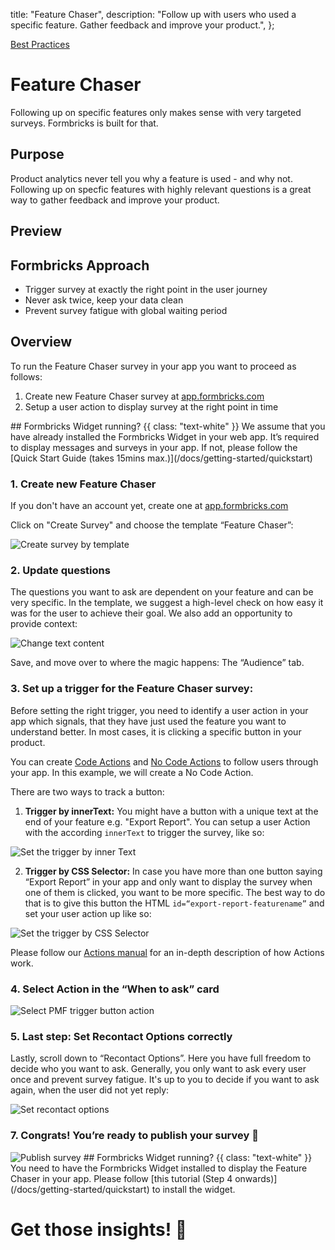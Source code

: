 

  title: "Feature Chaser",
  description: "Follow up with users who used a specific feature. Gather feedback and improve your product.",
};

[Best Practices]()

# Feature Chaser

Following up on specific features only makes sense with very targeted surveys. Formbricks is built for that.

## Purpose

Product analytics never tell you why a feature is used - and why not. Following up on specfic features with highly relevant questions is a great way to gather feedback and improve your product.

## Preview

<DemoPreview template="Feature Chaser" />

## Formbricks Approach

- Trigger survey at exactly the right point in the user journey
- Never ask twice, keep your data clean
- Prevent survey fatigue with global waiting period

## Overview

To run the Feature Chaser survey in your app you want to proceed as follows:

1. Create new Feature Chaser survey at [app.formbricks.com](http://app.formbricks.com/)
2. Setup a user action to display survey at the right point in time

<Note>
  ## Formbricks Widget running? {{ class: "text-white" }}
  We assume that you have already installed the Formbricks Widget in your web app. It’s required to display messages
  and surveys in your app. If not, please follow the [Quick Start Guide (takes 15mins max.)](/docs/getting-started/quickstart)
</Note>

### 1. Create new Feature Chaser

If you don't have an account yet, create one at [app.formbricks.com](https://app.formbricks.com/auth/signup)

Click on "Create Survey" and choose the template “Feature Chaser”:

<Image src={CreateSurvey} alt="Create survey by template" quality="100" className="rounded-lg" />

### 2. Update questions

The questions you want to ask are dependent on your feature and can be very specific. In the template, we suggest a high-level check on how easy it was for the user to achieve their goal. We also add an opportunity to provide context:

<Image src={ChangeText} alt="Change text content" quality="100" className="rounded-lg" />

Save, and move over to where the magic happens: The “Audience” tab.

### 3. Set up a trigger for the Feature Chaser survey:

Before setting the right trigger, you need to identify a user action in your app which signals, that they have just used the feature you want to understand better. In most cases, it is clicking a specific button in your product.

You can create [Code Actions](/docs/actions/code) and [No Code Actions](/docs/actions/no-code) to follow users through your app. In this example, we will create a No Code Action.

There are two ways to track a button:

1. **Trigger by innerText:** You might have a button with a unique text at the end of your feature e.g. "Export Report". You can setup a user Action with the according `innerText` to trigger the survey, like so:

<Image src={ActionText} alt="Set the trigger by inner Text" quality="100" className="rounded-lg" />

2. **Trigger by CSS Selector:** In case you have more than one button saying “Export Report” in your app and only want to display the survey when one of them is clicked, you want to be more specific. The best way to do that is to give this button the HTML `id=“export-report-featurename”` and set your user action up like so:

<Image src={ActionCSS} alt="Set the trigger by CSS Selector" quality="100" className="rounded-lg" />

Please follow our [Actions manual](/docs/actions/why) for an in-depth description of how Actions work.

### 4. Select Action in the “When to ask” card

<Image src={SelectAction} alt="Select PMF trigger button action" quality="100" className="rounded-lg" />

### 5. Last step: Set Recontact Options correctly

Lastly, scroll down to “Recontact Options”. Here you have full freedom to decide who you want to ask. Generally, you only want to ask every user once and prevent survey fatigue. It's up to you to decide if you want to ask again, when the user did not yet reply:

<Image src={RecontactOptions} alt="Set recontact options" quality="100" className="rounded-lg" />

### 7. Congrats! You’re ready to publish your survey 💃

<Image src={Publish} alt="Publish survey" quality="100" className="rounded-lg" />

<Note>
  ## Formbricks Widget running? {{ class: "text-white" }}
  You need to have the Formbricks Widget installed to display the Feature Chaser in your app. Please follow [this
  tutorial (Step 4 onwards)](/docs/getting-started/quickstart) to install the widget.
</Note>

###

# Get those insights! 🎉
